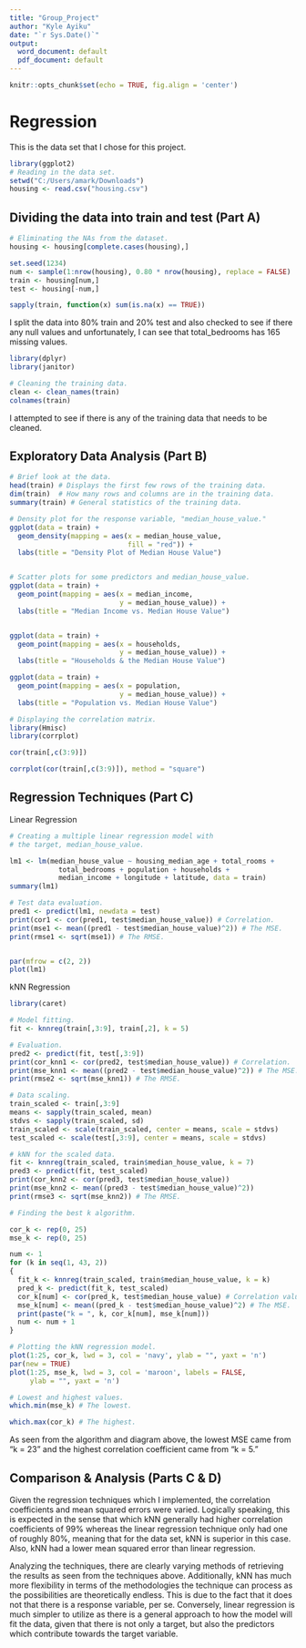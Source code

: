---
title: "Group_Project"
author: "Kyle Ayiku"
date: "`r Sys.Date()`"
output:
  word_document: default
  pdf_document: default
---

```{r setup, include = FALSE}
knitr::opts_chunk$set(echo = TRUE, fig.align = 'center')
```

# Regression

This is the data set that I chose for this project.

```{r}
library(ggplot2)
# Reading in the data set.
setwd("C:/Users/amark/Downloads")
housing <- read.csv("housing.csv")
```

## Dividing the data into train and test (Part A)
```{r}

# Eliminating the NAs from the dataset.
housing <- housing[complete.cases(housing),]

set.seed(1234)
num <- sample(1:nrow(housing), 0.80 * nrow(housing), replace = FALSE)
train <- housing[num,]
test <- housing[-num,]

sapply(train, function(x) sum(is.na(x) == TRUE))
```



I split the data into 80% train and 20% test and also checked to see if there any null values and unfortunately, I can see that total_bedrooms has 165 missing values.

```{r}
library(dplyr)
library(janitor)

# Cleaning the training data.
clean <- clean_names(train)
colnames(train)

```

I attempted to see if there is any of the training data that needs to be cleaned.


## Exploratory Data Analysis (Part B)
```{r}

# Brief look at the data.
head(train) # Displays the first few rows of the training data.
dim(train)  # How many rows and columns are in the training data.
summary(train) # General statistics of the training data. 
```

```{r}
# Density plot for the response variable, "median_house_value."
ggplot(data = train) +
  geom_density(mapping = aes(x = median_house_value,
                             fill = "red")) +
  labs(title = "Density Plot of Median House Value")


# Scatter plots for some predictors and median_house_value.
ggplot(data = train) +
  geom_point(mapping = aes(x = median_income,
                           y = median_house_value)) +
  labs(title = "Median Income vs. Median House Value")


ggplot(data = train) +
  geom_point(mapping = aes(x = households,
                           y = median_house_value)) +
  labs(title = "Households & the Median House Value")

ggplot(data = train) + 
  geom_point(mapping = aes(x = population,
                           y = median_house_value)) +
  labs(title = "Population vs. Median House Value")

```

```{r}
# Displaying the correlation matrix.
library(Hmisc)
library(corrplot)

cor(train[,c(3:9)])

corrplot(cor(train[,c(3:9)]), method = "square")
```

## Regression Techniques (Part C)

Linear Regression
```{r}

# Creating a multiple linear regression model with 
# the target, median_house_value.

lm1 <- lm(median_house_value ~ housing_median_age + total_rooms +
            total_bedrooms + population + households +
            median_income + longitude + latitude, data = train)
summary(lm1)

# Test data evaluation.
pred1 <- predict(lm1, newdata = test)
print(cor1 <- cor(pred1, test$median_house_value)) # Correlation.
print(mse1 <- mean((pred1 - test$median_house_value)^2)) # The MSE.
print(rmse1 <- sqrt(mse1)) # The RMSE.


par(mfrow = c(2, 2))
plot(lm1)
```

kNN Regression
```{r}
library(caret)

# Model fitting.
fit <- knnreg(train[,3:9], train[,2], k = 5)

# Evaluation.
pred2 <- predict(fit, test[,3:9])
print(cor_knn1 <- cor(pred2, test$median_house_value)) # Correlation.
print(mse_knn1 <- mean((pred2 - test$median_house_value)^2)) # The MSE.
print(rmse2 <- sqrt(mse_knn1)) # The RMSE.
```

```{r}
# Data scaling.
train_scaled <- train[,3:9]
means <- sapply(train_scaled, mean)
stdvs <- sapply(train_scaled, sd)
train_scaled <- scale(train_scaled, center = means, scale = stdvs)
test_scaled <- scale(test[,3:9], center = means, scale = stdvs)

# kNN for the scaled data.
fit <- knnreg(train_scaled, train$median_house_value, k = 7)
pred3 <- predict(fit, test_scaled)
print(cor_knn2 <- cor(pred3, test$median_house_value))
print(mse_knn2 <- mean((pred3 - test$median_house_value)^2))
print(rmse3 <- sqrt(mse_knn2)) # The RMSE.

```


```{r}
# Finding the best k algorithm.

cor_k <- rep(0, 25)
mse_k <- rep(0, 25)

num <- 1
for (k in seq(1, 43, 2))
{
  fit_k <- knnreg(train_scaled, train$median_house_value, k = k)
  pred_k <- predict(fit_k, test_scaled)
  cor_k[num] <- cor(pred_k, test$median_house_value) # Correlation value.
  mse_k[num] <- mean((pred_k - test$median_house_value)^2) # The MSE.
  print(paste("k = ", k, cor_k[num], mse_k[num]))
  num <- num + 1
}
```

```{r}
# Plotting the kNN regression model.
plot(1:25, cor_k, lwd = 3, col = 'navy', ylab = "", yaxt = 'n')
par(new = TRUE)
plot(1:25, mse_k, lwd = 3, col = 'maroon', labels = FALSE, 
     ylab = "", yaxt = 'n')

# Lowest and highest values.
which.min(mse_k) # The lowest.

which.max(cor_k) # The highest.
```

As seen from the algorithm and diagram above, the lowest MSE came from "k = 23"
and the highest correlation coefficient came from "k = 5."



## Comparison & Analysis (Parts C & D)
Given the regression techniques which I implemented, the correlation coefficients and mean squared errors were varied. Logically speaking, this is expected in the sense that which kNN generally had  higher correlation coefficients of 99% whereas the linear regression technique only had one of roughly 80%, meaning that for the data set, kNN is superior in this case. Also, kNN had a lower mean squared error than linear regression. 

Analyzing the techniques, there are clearly varying methods of retrieving the results as seen from the techniques above. Additionally, kNN has much more flexibility in terms of the methodologies the technique can process as the possibilities are theoretically endless. This is due to the fact that it 
does not that there is a response variable, per se. Conversely, 
linear regression is much simpler to utilize as there is a general approach to how the model will fit the data, given that there is not only a target, but also the predictors which contribute towards the target variable.